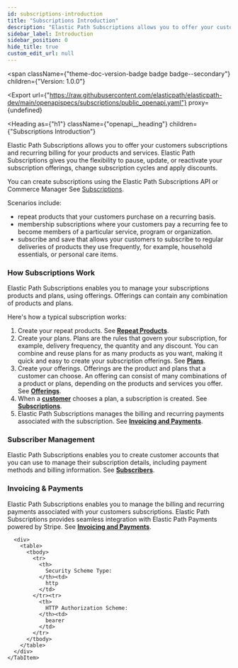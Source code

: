 ```yaml
---
id: subscriptions-introduction
title: "Subscriptions Introduction"
description: "Elastic Path Subscriptions allows you to offer your customers subscriptions and recurring billing for your products and services. Elastic Path Subscriptions gives you the flexibility to pause, update, or reactivate your subscription offerings, change subscription cycles and apply discounts."
sidebar_label: Introduction
sidebar_position: 0
hide_title: true
custom_edit_url: null
---
```



<span
  className={"theme-doc-version-badge badge badge--secondary"}
  children={"Version: 1.0.0"}
>
</span>

<Export
  url={"https://raw.githubusercontent.com/elasticpath/elasticpath-dev/main/openapispecs/subscriptions/public_openapi.yaml"}
  proxy={undefined}
>
  
</Export>

<Heading
  as={"h1"}
  className={"openapi__heading"}
  children={"Subscriptions Introduction"}
>
</Heading>



Elastic Path Subscriptions allows you to offer your customers subscriptions and recurring billing for your products and services. Elastic Path Subscriptions gives you the flexibility to pause, update, or reactivate your subscription offerings, change subscription cycles and apply discounts.

You can create subscriptions using the Elastic Path Subscriptions API or Commerce Manager See [Subscriptions](/docs/commerce-manager/subscriptions/overview).

Scenarios include:

- repeat products that your customers purchase on a recurring basis.
- membership subscriptions where your customers pay a recurring fee to become members of a particular service, program or organization.
- subscribe and save that allows your customers to subscribe to regular deliveries of products they use frequently, for example, household essentials, or personal care items.

### How Subscriptions Work

Elastic Path Subscriptions enables you to manage your subscriptions products and plans, using offerings. Offerings can contain any combination of products and plans.

Here's how a typical subscription works:

1. Create your repeat products. See [**Repeat Products**](/docs/api/subscriptions/products).   
2. Create your plans. Plans are the rules that govern your subscription, for example, delivery frequency, the quantity and any discount. You can combine and reuse plans for as many products as you want, making it quick and easy to create your subscription offerings. See [**Plans**](/docs/api/subscriptions/plans).
3. Create your offerings. Offerings are the product and plans that a customer can choose. An offering can consist of many combinations of a product or plans, depending on the products and services you offer. See [**Offerings**](/docs/api/subscriptions/offerings).
4. When a [**customer**](/docs/api/subscriptions/subscribers) chooses a plan, a subscription is created. See [**Subscriptions**](/docs/api/subscriptions/subscriptions).
5. Elastic Path Subscriptions manages the billing and recurring payments associated with the subscription. See [**Invoicing and Payments**](/docs/api/subscriptions/invoices).

### Subscriber Management

Elastic Path Subscriptions enables you to create customer accounts that you can use to manage their subscription details, including payment methods and billing information. See [**Subscribers**](/docs/api/subscriptions/subscribers).

### Invoicing & Payments

Elastic Path Subscriptions enables you to manage the billing and recurring payments associated with your customers subscriptions. Elastic Path Subscriptions provides seamless integration with Elastic Path Payments powered by Stripe. See [**Invoicing and Payments**](/docs/api/subscriptions/invoices).


<div
  style={{"marginBottom":"2rem"}}
>
  <Heading
    id={"authentication"}
    as={"h2"}
    className={"openapi-tabs__heading"}
    children={"Authentication"}
  >
  </Heading><SchemaTabs
    className={"openapi-tabs__security-schemes"}
  >
    <TabItem
      label={"HTTP: Bearer Auth"}
      value={"BearerToken"}
    >
      
      
      
      
      <div>
        <table>
          <tbody>
            <tr>
              <th>
                Security Scheme Type:
              </th><td>
                http
              </td>
            </tr><tr>
              <th>
                HTTP Authorization Scheme:
              </th><td>
                bearer
              </td>
            </tr>
          </tbody>
        </table>
      </div>
    </TabItem>
  </SchemaTabs>
</div>
      